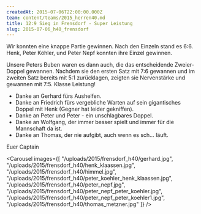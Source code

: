 ```yaml
---
createdAt: 2015-07-06T22:00:00.000Z
team: content/teams/2015_herren40.md
title: 12:9 Sieg in Frensdorf - Super Leistung
slug: 2015-07-06_h40_frensdorf
---
```

Wir konnten eine knappe Partie gewinnen.
Nach den Einzeln stand es 6:6.
Henk, Peter Köhler, und Peter Nepf konnten ihre Einzel gewinnen.

Unsere Peters Buben waren es dann auch, die das entscheidende Zweier-Doppel gewannen.
Nachdem sie den ersten Satz mit 7:6 gewannen und im zweiten Satz bereits mit 5:1 zurücklagen,
zeigten sie Nervenstärke und gewannen mit 7:5. Klasse Leistung!

- Danke an Gerhard fürs Aushelfen.
- Danke an Friedrich fürs vergebliche Warten auf sein gigantisches Doppel mit Henk (Gegner hat leider gekniffen).
- Danke an Peter und Peter - ein unschlagbares Doppel.
- Danke an Wolfgang, der immer besser spielt und immer für die Mannschaft da ist.
- Danke an Thomas, der nie aufgibt, auch wenn es sch... läuft.

Euer Captain

<Carousel images={[
  "/uploads/2015/frensdorf_h40/gerhard.jpg",
  "/uploads/2015/frensdorf_h40/henk_klaassen.jpg",
  "/uploads/2015/frensdorf_h40/himmel.jpg",
  "/uploads/2015/frensdorf_h40/peter_koehler_henk_klaassen.jpg",
  "/uploads/2015/frensdorf_h40/peter_nepf.jpg",
  "/uploads/2015/frensdorf_h40/peter_nepf_peter_koehler.jpg",
  "/uploads/2015/frensdorf_h40/peter_nepf_peter_koehler1.jpg",
  "/uploads/2015/frensdorf_h40/thomas_metzner.jpg"
]} />